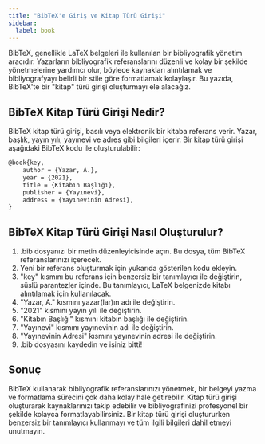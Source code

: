 ```yaml
---
title: "BibTeX'e Giriş ve Kitap Türü Girişi"
sidebar:
  label: book
---
```



BibTeX, genellikle LaTeX belgeleri ile kullanılan bir bibliyografik yönetim aracıdır. Yazarların bibliyografik referanslarını düzenli ve kolay bir şekilde yönetmelerine yardımcı olur, böylece kaynakları alıntılamak ve bibliyografyayı belirli bir stile göre formatlamak kolaylaşır. Bu yazıda, BibTeX'te bir "kitap" türü girişi oluşturmayı ele alacağız.

<CiteDrive/>

## BibTeX Kitap Türü Girişi Nedir?

BibTeX kitap türü girişi, basılı veya elektronik bir kitaba referans verir. Yazar, başlık, yayın yılı, yayınevi ve adres gibi bilgileri içerir. Bir kitap türü girişi aşağıdaki BibTeX kodu ile oluşturulabilir:

```tex
@book{key,   
	author = {Yazar, A.},   
	year = {2021},   
	title = {Kitabın Başlığı},   
	publisher = {Yayınevi},   
	address = {Yayınevinin Adresi}, 
}
```

## BibTeX Kitap Türü Girişi Nasıl Oluşturulur?

1.  .bib dosyanızı bir metin düzenleyicisinde açın. Bu dosya, tüm BibTeX referanslarınızı içerecek.
2.  Yeni bir referans oluşturmak için yukarıda gösterilen kodu ekleyin.
3.  "key" kısmını bu referans için benzersiz bir tanımlayıcı ile değiştirin, süslü parantezler içinde. Bu tanımlayıcı, LaTeX belgenizde kitabı alıntılamak için kullanılacak.
4.  "Yazar, A." kısmını yazar(lar)ın adı ile değiştirin.
5.  "2021" kısmını yayın yılı ile değiştirin.
6.  "Kitabın Başlığı" kısmını kitabın başlığı ile değiştirin.
7.  "Yayınevi" kısmını yayınevinin adı ile değiştirin.
8.  "Yayınevinin Adresi" kısmını yayınevinin adresi ile değiştirin.
9.  .bib dosyasını kaydedin ve işiniz bitti!

## Sonuç

BibTeX kullanarak bibliyografik referanslarınızı yönetmek, bir belgeyi yazma ve formatlama sürecini çok daha kolay hale getirebilir. Kitap türü girişi oluşturarak kaynaklarınızı takip edebilir ve bibliyografinizi profesyonel bir şekilde kolayca formatlayabilirsiniz. Bir kitap türü girişi oluştururken benzersiz bir tanımlayıcı kullanmayı ve tüm ilgili bilgileri dahil etmeyi unutmayın.
